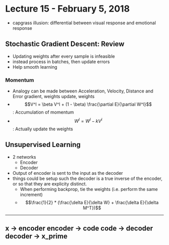 # Lecture 15 - February 5, 2018

- capgrass illusion: differential between visual response and emotional response

## Stochastic Gradient Descent: Review
- Updating weights after every sample is infeasible
- instead process in batches, then update errors
- Help smooth learning

### Momentum
- Analogy can be made between Acceleration, Velocity, Distance and Error gradient, weights update, weights
- $$V^l = \beta V^l + (1 - \beta) \frac{\partial E}{\partial W^l}$$: Accumulation of momentum
- $$W^l = W^l - kV^l$$: Actually update the weights

## Unsupervised Learning
- 2 networks
  - Encoder
  - Decoder
- Output of encoder is sent to the input as the decoder
- things could be setup such the decoder is a true inverse of the encoder, or so that they are explicity distinct.
  - When performing backprop, tie the weights (i.e. perform the same increment)
  - $$\frac{1}{2} * (\frac{\delta E}{\delta W} + \frac{\delta E}{\delta M^T})$$

------
x -> encoder
encoder -> code
code -> decoder
decoder -> x_prime
-----

